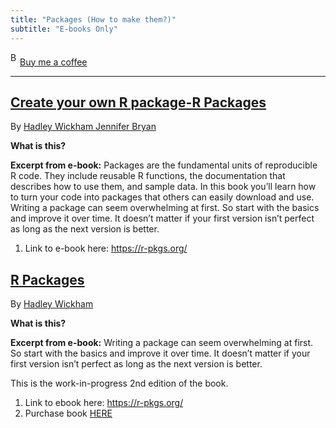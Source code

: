 ```yaml
---
title: "Packages (How to make them?)"
subtitle: "E-books Only"
---
```


<link href="https://fonts.googleapis.com/css?family=Cookie" rel="stylesheet"><a class="bmc-button" target="_blank" href="https://www.buymeacoffee.com/JoscelinRocha">![Buy me a coffee](https://cdn.buymeacoffee.com/buttons/bmc-new-btn-logo.svg){alt="Buy me a coffee" width="15" height="21"}Buy me a coffee</a>

------------------------------------------------------------------------

## [Create your own R package-R Packages](https://r-pkgs.org/)

By [Hadley Wickham Jennifer Bryan](https://r-pkgs.org/)

**What is this?**

**Excerpt from e-book:** Packages are the fundamental units of reproducible R code. They include reusable R functions, the documentation that describes how to use them, and sample data. In this book you'll learn how to turn your code into packages that others can easily download and use. Writing a package can seem overwhelming at first. So start with the basics and improve it over time. It doesn't matter if your first version isn't perfect as long as the next version is better.

1.  Link to e-book here: <https://r-pkgs.org/>

## [R Packages](https://r-pkgs.org/)

By [Hadley Wickham](https://r-pkgs.org/)

**What is this?**

**Excerpt from e-book:** Writing a package can seem overwhelming at first. So start with the basics and improve it over time. It doesn't matter if your first version isn't perfect as long as the next version is better.

This is the work-in-progress 2nd edition of the book.

1.  Link to ebook here: <https://r-pkgs.org/>
2.  Purchase book [HERE](https://smile.amazon.com/gp/product/1491910593/ref=smi_www_rco2_go_smi_4368549507?_encoding=UTF8&camp=1789&creative=9325&creativeASIN=1491910593&ie=UTF8&linkCode=as2&linkId=789507cd7205267ec4557c2c2e7f8e25&tag=cmdlinetips-20)

## 
